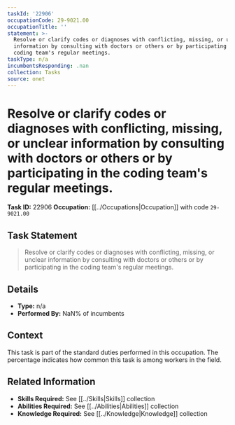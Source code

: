 ```yaml
---
taskId: '22906'
occupationCode: 29-9021.00
occupationTitle: ''
statement: >-
  Resolve or clarify codes or diagnoses with conflicting, missing, or unclear
  information by consulting with doctors or others or by participating in the
  coding team's regular meetings.
taskType: n/a
incumbentsResponding: .nan
collection: Tasks
source: onet
---
```

# Resolve or clarify codes or diagnoses with conflicting, missing, or unclear information by consulting with doctors or others or by participating in the coding team's regular meetings.

**Task ID:** 22906
**Occupation:** [[../Occupations|Occupation]] with code `29-9021.00`

## Task Statement

> Resolve or clarify codes or diagnoses with conflicting, missing, or unclear information by consulting with doctors or others or by participating in the coding team's regular meetings.

## Details

- **Type:** n/a
- **Performed By:** NaN% of incumbents

## Context

This task is part of the standard duties performed in this occupation. The percentage indicates how common this task is among workers in the field.

## Related Information

- **Skills Required:** See [[../Skills|Skills]] collection
- **Abilities Required:** See [[../Abilities|Abilities]] collection
- **Knowledge Required:** See [[../Knowledge|Knowledge]] collection
